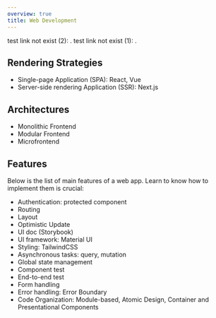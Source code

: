 ```yaml
---
overview: true
title: Web Development
---
```

test link not exist (2): [](./playwright/config.mdx).
test link not exist (1): [](http://localhost:5002/web1.html).


## Rendering Strategies

- Single-page Application (SPA): React, Vue
- Server-side rendering Application (SSR): Next.js


## Architectures

- Monolithic Frontend
- Modular Frontend
- Microfrontend


## Features

Below is the list of main features of a web app. Learn to know how to implement them is crucial:

- Authentication: protected component
- Routing
- Layout
- Optimistic Update
- UI doc (Storybook)
- UI framework: Material UI
- Styling: TailwindCSS
- Asynchronous tasks: query, mutation
- Global state management
- Component test
- End-to-end test
- Form handling
- Error handling: Error Boundary
- Code Organization: Module-based, Atomic Design, Container and Presentational Components